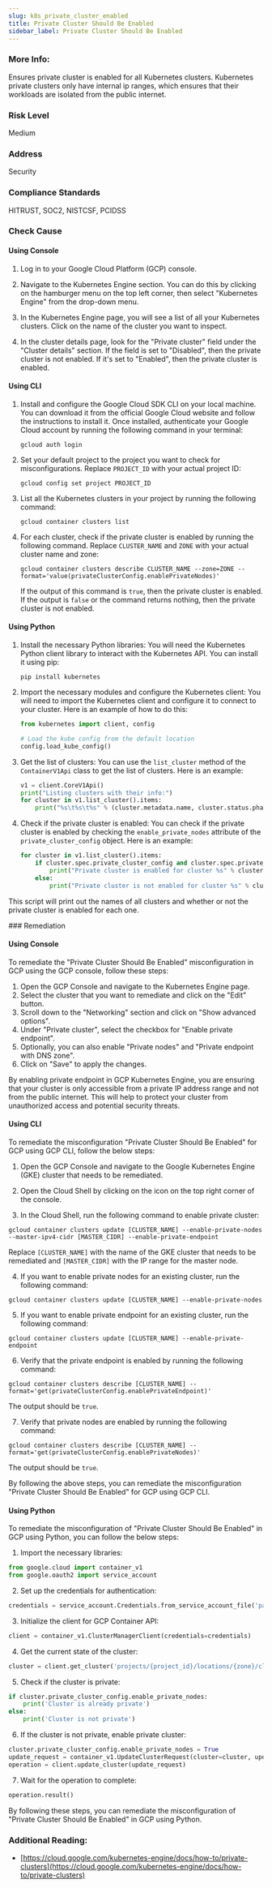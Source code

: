```yaml
---
slug: k8s_private_cluster_enabled
title: Private Cluster Should Be Enabled
sidebar_label: Private Cluster Should Be Enabled
---
```


### More Info:

Ensures private cluster is enabled for all Kubernetes clusters. Kubernetes private clusters only have internal ip ranges, which ensures that their workloads are isolated from the public internet.

### Risk Level

Medium

### Address

Security

### Compliance Standards

HITRUST, SOC2, NISTCSF, PCIDSS



<Tabs><Tab title='Cause'>
### Check Cause

#### Using Console

1. Log in to your Google Cloud Platform (GCP) console.

2. Navigate to the Kubernetes Engine section. You can do this by clicking on the hamburger menu on the top left corner, then select "Kubernetes Engine" from the drop-down menu.

3. In the Kubernetes Engine page, you will see a list of all your Kubernetes clusters. Click on the name of the cluster you want to inspect.

4. In the cluster details page, look for the "Private cluster" field under the "Cluster details" section. If the field is set to "Disabled", then the private cluster is not enabled. If it's set to "Enabled", then the private cluster is enabled.

#### Using CLI

1. Install and configure the Google Cloud SDK CLI on your local machine. You can download it from the official Google Cloud website and follow the instructions to install it. Once installed, authenticate your Google Cloud account by running the following command in your terminal:

   ```
   gcloud auth login
   ```

2. Set your default project to the project you want to check for misconfigurations. Replace `PROJECT_ID` with your actual project ID:

   ```
   gcloud config set project PROJECT_ID
   ```

3. List all the Kubernetes clusters in your project by running the following command:

   ```
   gcloud container clusters list
   ```

4. For each cluster, check if the private cluster is enabled by running the following command. Replace `CLUSTER_NAME` and `ZONE` with your actual cluster name and zone:

   ```
   gcloud container clusters describe CLUSTER_NAME --zone=ZONE --format='value(privateClusterConfig.enablePrivateNodes)'
   ```

   If the output of this command is `true`, then the private cluster is enabled. If the output is `false` or the command returns nothing, then the private cluster is not enabled.

#### Using Python

1. Install the necessary Python libraries:
   You will need the Kubernetes Python client library to interact with the Kubernetes API. You can install it using pip:
   ```
   pip install kubernetes
   ```

2. Import the necessary modules and configure the Kubernetes client:
   You will need to import the Kubernetes client and configure it to connect to your cluster. Here is an example of how to do this:

   ```python
   from kubernetes import client, config

   # Load the kube config from the default location
   config.load_kube_config()
   ```

3. Get the list of clusters:
   You can use the `list_cluster` method of the `ContainerV1Api` class to get the list of clusters. Here is an example:

   ```python
   v1 = client.CoreV1Api()
   print("Listing clusters with their info:")
   for cluster in v1.list_cluster().items:
       print("%s\t%s\t%s" % (cluster.metadata.name, cluster.status.phase, cluster.spec.private_cluster_config))
   ```

4. Check if the private cluster is enabled:
   You can check if the private cluster is enabled by checking the `enable_private_nodes` attribute of the `private_cluster_config` object. Here is an example:

   ```python
   for cluster in v1.list_cluster().items:
       if cluster.spec.private_cluster_config and cluster.spec.private_cluster_config.enable_private_nodes:
           print("Private cluster is enabled for cluster %s" % cluster.metadata.name)
       else:
           print("Private cluster is not enabled for cluster %s" % cluster.metadata.name)
   ```

This script will print out the names of all clusters and whether or not the private cluster is enabled for each one.

</Tab>


<Tab title='Remediation'>
### Remediation

#### Using Console

To remediate the "Private Cluster Should Be Enabled" misconfiguration in GCP using the GCP console, follow these steps:

1. Open the GCP Console and navigate to the Kubernetes Engine page.
2. Select the cluster that you want to remediate and click on the "Edit" button.
3. Scroll down to the "Networking" section and click on "Show advanced options".
4. Under "Private cluster", select the checkbox for "Enable private endpoint".
5. Optionally, you can also enable "Private nodes" and "Private endpoint with DNS zone".
6. Click on "Save" to apply the changes.

By enabling private endpoint in GCP Kubernetes Engine, you are ensuring that your cluster is only accessible from a private IP address range and not from the public internet. This will help to protect your cluster from unauthorized access and potential security threats.

#### Using CLI

To remediate the misconfiguration "Private Cluster Should Be Enabled" for GCP using GCP CLI, follow the below steps:

1. Open the GCP Console and navigate to the Google Kubernetes Engine (GKE) cluster that needs to be remediated.

2. Open the Cloud Shell by clicking on the icon on the top right corner of the console.

3. In the Cloud Shell, run the following command to enable private cluster:

```
gcloud container clusters update [CLUSTER_NAME] --enable-private-nodes --master-ipv4-cidr [MASTER_CIDR] --enable-private-endpoint
```

Replace `[CLUSTER_NAME]` with the name of the GKE cluster that needs to be remediated and `[MASTER_CIDR]` with the IP range for the master node.

4. If you want to enable private nodes for an existing cluster, run the following command:

```
gcloud container clusters update [CLUSTER_NAME] --enable-private-nodes
```

5. If you want to enable private endpoint for an existing cluster, run the following command:

```
gcloud container clusters update [CLUSTER_NAME] --enable-private-endpoint
```

6. Verify that the private endpoint is enabled by running the following command:

```
gcloud container clusters describe [CLUSTER_NAME] --format='get(privateClusterConfig.enablePrivateEndpoint)'
```

The output should be `true`.

7. Verify that private nodes are enabled by running the following command:

```
gcloud container clusters describe [CLUSTER_NAME] --format='get(privateClusterConfig.enablePrivateNodes)'
```

The output should be `true`.

By following the above steps, you can remediate the misconfiguration "Private Cluster Should Be Enabled" for GCP using GCP CLI.

#### Using Python

To remediate the misconfiguration of "Private Cluster Should Be Enabled" in GCP using Python, you can follow the below steps:

1. Import the necessary libraries:

```python
from google.cloud import container_v1
from google.oauth2 import service_account
```

2. Set up the credentials for authentication:

```python
credentials = service_account.Credentials.from_service_account_file('path/to/service_account.json')
```

3. Initialize the client for GCP Container API:

```python
client = container_v1.ClusterManagerClient(credentials=credentials)
```

4. Get the current state of the cluster:

```python
cluster = client.get_cluster('projects/{project_id}/locations/{zone}/clusters/{cluster_name}')
```

5. Check if the cluster is private:

```python
if cluster.private_cluster_config.enable_private_nodes:
    print('Cluster is already private')
else:
    print('Cluster is not private')
```

6. If the cluster is not private, enable private cluster:

```python
cluster.private_cluster_config.enable_private_nodes = True
update_request = container_v1.UpdateClusterRequest(cluster=cluster, update_mask={'paths': ['private_cluster_config.enable_private_nodes']})
operation = client.update_cluster(update_request)
```

7. Wait for the operation to complete:

```python
operation.result()
```

By following these steps, you can remediate the misconfiguration of "Private Cluster Should Be Enabled" in GCP using Python.


### Additional Reading:

- [https://cloud.google.com/kubernetes-engine/docs/how-to/private-clusters](https://cloud.google.com/kubernetes-engine/docs/how-to/private-clusters) 


</Tab>
</Tabs>